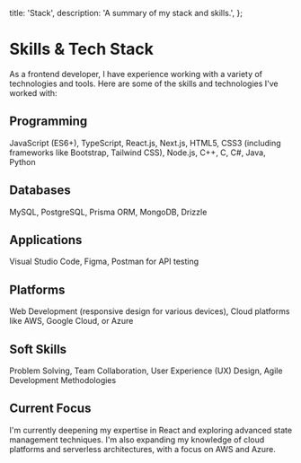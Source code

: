 
  title: 'Stack',
  description: 'A summary of my stack and skills.',
};

# Skills & Tech Stack

<AnimatedName />

As a frontend developer, I have experience working with a variety of technologies and tools. Here are some of the skills and technologies I've worked with:

## Programming

JavaScript (ES6+), TypeScript, React.js, Next.js, HTML5, CSS3 (including frameworks like Bootstrap, Tailwind CSS), Node.js, C++, C, C#, Java, Python

## Databases

MySQL, PostgreSQL, Prisma ORM, MongoDB, Drizzle

## Applications

Visual Studio Code, Figma, Postman for API testing

## Platforms

Web Development (responsive design for various devices), Cloud platforms like AWS, Google Cloud, or Azure

## Soft Skills

Problem Solving, Team Collaboration, User Experience (UX) Design, Agile Development Methodologies

## Current Focus

I'm currently deepening my expertise in React and exploring advanced state management techniques. I'm also expanding my knowledge of cloud platforms and serverless architectures, with a focus on AWS and Azure.
